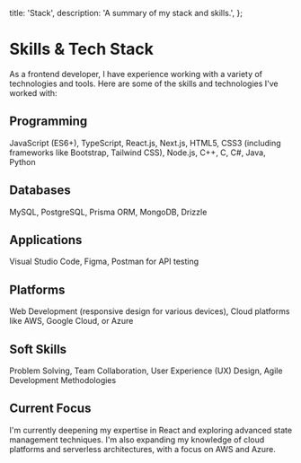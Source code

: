 
  title: 'Stack',
  description: 'A summary of my stack and skills.',
};

# Skills & Tech Stack

<AnimatedName />

As a frontend developer, I have experience working with a variety of technologies and tools. Here are some of the skills and technologies I've worked with:

## Programming

JavaScript (ES6+), TypeScript, React.js, Next.js, HTML5, CSS3 (including frameworks like Bootstrap, Tailwind CSS), Node.js, C++, C, C#, Java, Python

## Databases

MySQL, PostgreSQL, Prisma ORM, MongoDB, Drizzle

## Applications

Visual Studio Code, Figma, Postman for API testing

## Platforms

Web Development (responsive design for various devices), Cloud platforms like AWS, Google Cloud, or Azure

## Soft Skills

Problem Solving, Team Collaboration, User Experience (UX) Design, Agile Development Methodologies

## Current Focus

I'm currently deepening my expertise in React and exploring advanced state management techniques. I'm also expanding my knowledge of cloud platforms and serverless architectures, with a focus on AWS and Azure.
